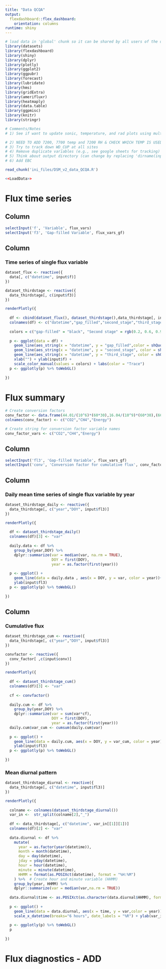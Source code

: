 ```yaml
---
title: "Data QCQA" 
output: 
  flexdashboard::flex_dashboard:
    orientation: columns
runtime: shiny
---
```


```r
# load data in 'global' chunk so it can be shared by all users of the dashboard
library(datasets)
library(flexdashboard)
library(shiny)
library(dplyr)
library(plotly)
library(ggplot2)
library(ggpubr)
library(forecast)
library(lubridate)
library(hms)
library(gridExtra)
library(amerifluxr)
library(heatmaply)
library(data.table)
library(ggpmisc)
library(knitr)
library(stringr)
```
```r
# Comments/Notes
# 1) See if want to update sonic, temperature, and rad plots using multiple_plotlys

# 2) NEED TO ADD 7200, 7700 temp and 7200 RH & CHECK WHICH TEMP IS USED TO SONIC (cross wind corrected or no) ADD HERE after MEETING ON THURSDAY!
# 3) Try to track down WD_CUP at all sites
# 4) Remove duplicate variables (e.g., see google sheets for tracking)
# 5) Think about output directory (can change by replacing 'dirname(inputFile)' above)
# 6) Add EBC
```

<!-- specify init file to read -->
```r
read_chunk('ini_files/DSM_v2_data_QCQA.R')
```

```r
<<LoadData>>
```

Flux time series 
=======================================================================

Column {.sidebar}
-----------------------------------------------------------------------

```r
selectInput('f', 'Variable', flux_vars) 
selectInput('f3', 'Gap-filled Variable', flux_vars_gf) 
```

Column
-----------------------------------------------------------------------

### Time series of single flux variable

```r

dataset_flux <- reactive({
  data[, c("datetime", input$f)]
})

dataset_thirdstage <- reactive({
  data_thirdstage[, c(input$f3)]
})

renderPlotly({
  
  df <- cbind(dataset_flux(), dataset_thirdstage(),data_thirdstage[, input$f])
  colnames(df) <- c("datetime","gap_filled","second_stage","third_stage")
  
  colors = c("gap-filled" = "black", "Second stage" = rgb(0.2, 0.6, 0.9, 1), "Third stage" = "#69b3a2")
  
  p <- ggplot(data = df) +
    geom_line(aes_string(x = "datetime", y = "gap_filled",color = shQuote("Gap-filled")))+
    geom_line(aes_string(x = "datetime", y = "second_stage", color = shQuote("Second stage")))+
    geom_line(aes_string(x = "datetime", y = "third_stage", color = shQuote("Third stage")))+
    xlab("") + ylab(input$f) +
    scale_color_manual(values = colors) + labs(color = "Trace")
  p <- ggplotly(p) %>% toWebGL()
  
})

```

Flux summary
=======================================================================

```r
# Create conversion factors
conv_factor <- data.frame(44.01/(10^6)*(60*30),16.04/(10^9)*(60*30),(60*30)/(10^6))
colnames(conv_factor) <- c("CO2","CH4","Energy")

# Create string for conversion factor variable names
conv_factor_vars <- c("CO2","CH4","Energy")
```

Column {.sidebar}
-----------------------------------------------------------------------

```r
selectInput('fl3', 'Gap-filled Variable', flux_vars_gf) 
selectInput('conv', 'Conversion factor for cumulative flux', conv_factor_vars) 
```

Column {data-width=600}
-----------------------------------------------------------------------

### Daily mean time series of single flux variable by year

```r

dataset_thirdstage_daily <- reactive({
  data_thirdstage[, c("year","DOY", input$fl3)]
})

renderPlotly({
  
  df <- dataset_thirdstage_daily()
  colnames(df)[3] <- "var"
  
  daily.data <- df %>%
    group_by(year,DOY) %>%
    dplyr::summarize(var = median(var, na.rm = TRUE),
                     DOY = first(DOY),
                     year = as.factor(first(year)))
  
  p <- ggplot() +
    geom_line(data = daily.data , aes(x = DOY, y = var, color = year))+ 
    ylab(input$fl3)
  p <- ggplotly(p) %>% toWebGL()
  
})
```

Column {data-width=400}
-----------------------------------------------------------------------

### Cumulative flux

```r

dataset_thirdstage_cum <- reactive({
  data_thirdstage[, c("year","DOY", input$fl3)]
})

convfactor <- reactive({
  conv_factor[ ,c(input$conv)]
})

renderPlotly({
  
  df <- dataset_thirdstage_cum()
  colnames(df)[3] <- "var"
  
  cf <- convfactor()
  
  daily.cum <- df %>%
    group_by(year,DOY) %>%
    dplyr::summarize(var = sum(var*cf), 
                     DOY = first(DOY),
                     year = as.factor(first(year)))
  daily.cum$var_cum <- cumsum(daily.cum$var)
  
  p <- ggplot() +
    geom_line(data = daily.cum, aes(x = DOY, y = var_cum, color = year))+ 
    ylab(input$fl3)
  p <- ggplotly(p) %>% toWebGL()
  
})
```

### Mean diurnal pattern

```r

dataset_thirdstage_diurnal <- reactive({
  data_thirdstage[, c("datetime", input$fl3)]
})

renderPlotly({
  
  colname <- colnames(dataset_thirdstage_diurnal())
  var_in <-  str_split(colname[2],"_")
  
  df <- data_thirdstage[, c("datetime", var_in[[1]][1])]
  colnames(df)[2] <- "var"
  
  data.diurnal <- df %>%
    mutate(
      year = as.factor(year(datetime)),
      month = month(datetime),
      day = day(datetime),
      jday = yday(datetime),
      hour = hour(datetime),
      minute = minute(datetime),
      HHMM = format(as.POSIXct(datetime), format = "%H:%M")
    ) %>%  # Create hour and minute variable (HHMM)
    group_by(year, HHMM) %>%
    dplyr::summarize(var = median(var,na.rm = TRUE))
  
  data.diurnal$time <- as.POSIXct(as.character(data.diurnal$HHMM), format="%R", tz="UTC")
  
  p <- ggplot() +
    geom_line(data = data.diurnal, aes(x = time, y = var,color = year)) +
    scale_x_datetime(breaks="6 hours", date_labels = "%R") + ylab(var_in[[1]][1])
  
  p <- ggplotly(p) %>% toWebGL()
  p
  
})
```

Flux diagnostics - ADD
=======================================================================
